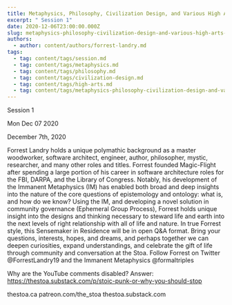 ```yaml
---
title: Metaphysics, Philosophy, Civilization Design, and Various High Arts
excerpt: " Session 1"
date: 2020-12-06T23:00:00.000Z
slug: metaphysics-philosophy-civilization-design-and-various-high-arts-session-1
authors:
  - author: content/authors/forrest-landry.md
tags:
  - tag: content/tags/session.md
  - tag: content/tags/metaphysics.md
  - tag: content/tags/philosophy.md
  - tag: content/tags/civilization-design.md
  - tag: content/tags/high-arts.md
  - tag: content/tags/metaphysics-philosophy-civilization-design-and-various-high-arts.md
---
```




 Session 1

Mon Dec 07 2020

December 7th, 2020

Forrest Landry holds a unique polymathic background as a master woodworker, software architect, engineer, author, philosopher, mystic, researcher, and many other roles and titles. Forrest founded Magic-Flight after spending a large portion of his career in software architecture roles for the FBI, DARPA, and the Library of Congress. Notably, his development of the Immanent Metaphysics (IM) has enabled both broad and deep insights into the nature of the core questions of epistemology and ontology: what is, and how do we know? Using the IM, and developing a novel solution in community governance (Ephemeral Group Process), Forrest holds unique insight into the designs and thinking necessary to steward life and earth into the next levels of right relationship with all of life and nature. In true Forrest style, this Sensemaker in Residence will be in open Q&A format. Bring your questions, interests, hopes, and dreams, and perhaps together we can deepen curiosities, expand understandings, and celebrate the gift of life through community and conversation at the Stoa. Follow Forrest on Twitter @ForrestLandry19 and the Immanent Metaphysics @formaltriples

Why are the YouTube comments disabled? Answer: https://thestoa.substack.com/p/stoic-punk-or-why-you-should-stop

thestoa.ca
patreon.com/the_stoa
thestoa.substack.com


